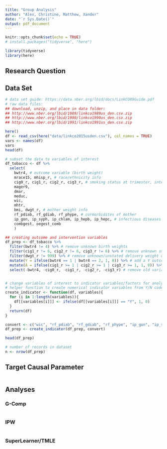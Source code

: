 ```yaml
---
title: "Group Analysis"
author: "Alex, Christine, Matthew, Xander"
date: "`r Sys.Date()`"
output: pdf_document
---
```


```r
knitr::opts_chunk$set(echo = TRUE)
# install.packages("tidyverse", "here")

library(tidyverse)
library(here)
```

## Research Question

## Data Set

```r
# data set guide: https://data.nber.org/lbid/docs/LinkCO89Guide.pdf
# raw data files:
## download, unzip, and place in data folder:
## http://www.nber.org/lbid/1989/linkco1989us_den.csv.zip
## http://www.nber.org/lbid/1990/linkco1990us_den.csv.zip
## http://www.nber.org/lbid/1991/linkco1991us_den.csv.zip

here()
df <- read_csv(here("data/linkco2015usden.csv"), col_names = TRUE)
vars <- names(df)
vars
head(df)
```

```r

# subset the data to variables of interest
df_tobacco <- df %>%
  select(
    bwtr4, # outcome variable (birth weight)
    mrace15, mhisp_r, # race/ethnicity info
    cig0_r, cig1_r, cig2_r, cig3_r, # smoking status at trimester, intervention variables
    mager9,
    dmar,
    meduc,
    wic,
    mhtr,
    bmi, dwgt_r, # mother weight info
    rf_pdiab, rf_gdiab, rf_phype, # cormorbidites of mother
    ip_gon, ip_syph, ip_chlam, ip_hepb, ip_hepc, # infectious diseases present
    combgest, oegest_comb
    )

## creating outcome and intervention variables
df_prep <- df_tobacco %>%
  filter(bwtr4 != 4) %>% # remove unknown birth weights
  filter(cig1_r != 6, cig2_r != 6, cig3_r != 6) %>% # remove unknown smoking status at each trimester
  filter(dwgt_r != 999) %>% # remove unknown/unstated delivery weight of mother
  mutate(Y = ifelse(bwtr4 == 1 | bwtr4 == 2, 1, 0)) %>% # add a Y outcome variable
  mutate(A = ifelse(cig1_r >= 1 | cig2_r >= 1 | cig3_r >= 1, 1, 0)) %>% # create intervention variable A
  select(-bwtr4, -cig0_r, -cig1_r, -cig2_r, -cig3_r) # remove old variables used to create Y, A


# change variables of interest to indicator variables/factors for analysis
# helper function to create numerical indicator variables from Y/N coded variables
create_indicator <- function(df, variables){
  for (i in 1:length(variables)){
    df[[variables[i]]] <- ifelse(df[[variables[i]]] == "Y", 1, 0)
  }
  return(df)
}

convert <- c("wic", "rf_pdiab", "rf_gdiab", "rf_phype", "ip_gon", "ip_syph", "ip_chlam", "ip_hepb", "ip_hepc")
df_prep <- create_indicator(df_prep, convert)

head(df_prep)

# number of records in dataset
n <- nrow(df_prep)
```

## Target Causal Parameter
```r

```

## Analyses


### G-Comp
```r


```

### IPW
```r


```

### SuperLearner/TMLE
```r


```
